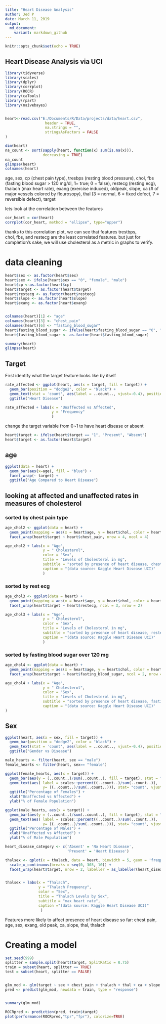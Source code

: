```yaml
---
title: "Heart Disease Analysis"
author: Jed P
date: March 11, 2019
output:
  md_document:
    variant: markdown_github
---
```


```r
knitr::opts_chunk$set(echo = TRUE)
```

## Heart Disease Analysis via UCI 

```r

library(tidyverse)
library(scales)
library(dplyr)
library(corrplot)
library(ROCR)
library(caTools)
library(rpart)
library(naivebayes)


heart<-read.csv("E:/Documents/R/Data/projects/data/heart.csv",
                  header = TRUE,
                  na.strings = "",
                  stringsAsFactors = FALSE
)

```


```r
dim(heart) 
na_count <- sort(sapply(heart, function(x) sum(is.na(x))),
                 decreasing = TRUE)
na_count
glimpse(heart)
colnames(heart)
```

age, sex, cp (chest pain type), tresbps (resting blood pressure), chol, fbs (fasting blood sugar > 120 mg/dl, 1= true; 0 = false), 
restecg (resting ecg), thalach (max heart rate), exang (exercise induced), oldpeak, slope, ca (# of major vessels colored by flourosopy), 
thal (3 = normal, 6 = fixed defect, 7 = reversible defect), target


lets look at the correlation between the features
```r
cor_heart = cor(heart)
corrplot(cor_heart, method = "ellipse", type="upper")
```

thanks to this correlation plot, we can see that features trestbps, \
chol, fbs, and restecg are the least correlated features.
but just for completion's sake, we will use cholesterol as a metric in graphs to verify.


# data cleaning
```r
heart$sex <- as.factor(heart$sex)
heart$sex <- ifelse(heart$sex == "0", "female", "male")
heart$cp <-as.factor(heart$cp)
heart$target <- as.factor(heart$target)
heart$restecg <- as.factor(heart$restecg)
heart$slope <- as.factor(heart$slope)
heart$exang <- as.factor(heart$exang)


colnames(heart)[1] <- "age"
colnames(heart)[3] <- "chest_pain"
colnames(heart)[6] <- "fasting_blood_sugar"
heart$fasting_blood_sugar <- ifelse(heart$fasting_blood_sugar == "0", "under 120 mg", "over 120mg")
heart$fasting_blood_sugar <- as.factor(heart$fasting_blood_sugar)

summary(heart)
glimpse(heart)
```

## Target
First identify what the target feature looks like by itself
```r
rate_affected <- ggplot(heart, aes(x = target, fill = target)) +
  geom_bar(position = "dodge2", color = "black") +
  geom_text(stat = 'count', aes(label = ..count.., vjust=-0.4), position = position_dodge(width=0.9)) +
  ggtitle("Heart Disease")

rate_affected + labs(x = "Unaffected vs Affected",
                     y = "Frequency"
                     )
```

change the target variable from 0~1 to have heart disease or absent
```r
heart$target <- ifelse(heart$target == "1", "Present", "Absent")
heart$target <- as.factor(heart$target)
```

## age
```r
ggplot(data = heart) +
  geom_bar(aes(x=age), fill = "blue") +
  facet_wrap(~ target) +
  ggtitle("Age Compared to Heart Disease")
```

## looking at affected and unaffected rates in measures of cholesterol
### sorted by chest pain type

```r
age_chol2 <- ggplot(data = heart) +
  geom_point(mapping = aes(x = heart$age, y = heart$chol, color = heart$sex), position = "jitter") +
  facet_wrap(heart$target ~ heart$chest_pain, nrow = 4, ncol = 4)

age_chol2 + labs(x = "Age", 
                 y = " Cholesterol", 
                 color = "Sex", 
                 title = "Levels of Cholesterol in mg", 
                 subtitle = "sorted by presence of heart disease, chest pain type", 
                 caption = "(data source: Kaggle Heart Disease UCI)"
                 )
```

### sorted by rest ecg
```r
age_chol3 <- ggplot(data = heart) +
  geom_point(mapping = aes(x = heart$age, y = heart$chol, color = heart$sex), position = "jitter") +
  facet_wrap(heart$target ~ heart$restecg, ncol = 3, nrow = 2)

age_chol3 + labs(x = "Age", 
                 y = " Cholesterol", 
                 color = "Sex", 
                 title = "Levels of Cholesterol in mg", 
                 subtitle = "sorted by presence of heart disease, restecg", 
                 caption = "(data source: Kaggle Heart Disease UCI)"
                 )
```

### sorted by fasting blood sugar over 120 mg
```r
age_chol4 <- ggplot(data = heart) +
  geom_point(mapping = aes(x = heart$age, y = heart$chol, color = heart$sex), position = "jitter") +
  facet_wrap(heart$target ~ heart$fasting_blood_sugar, ncol = 2, nrow = 2)

age_chol4 + labs(x = "Age", 
                 y = " Cholesterol", 
                 color = "Sex", 
                 title = "Levels of Cholesterol in mg", 
                 subtitle = "sorted by presence of heart disease, fasting blood sugar over 120 mg", 
                 caption = "(data source: Kaggle Heart Disease UCI)"
)

```
## Sex
```r
ggplot(heart, aes(x = sex, fill = target)) +
  geom_bar(position = "dodge2", color = "black") +
  geom_text(stat = 'count', aes(label = ..count.., vjust=-0.4), position = position_dodge(width=0.9)) +
  ggtitle("Gender vs Disease") 
```  
```r
male_hearts <- filter(heart, sex == "male")
female_hearts <- filter(heart, sex== "female")

ggplot(female_hearts, aes(x = target)) +
  geom_bar(aes(y = (..count..)/sum(..count..), fill = target), stat = "count", color = "black") +
  geom_text(aes( label = scales::percent((..count..)/sum(..count..)),
                 y= ((..count..)/sum(..count..))), stat= "count", vjust = -0.4) +
  ggtitle("Percentage of Females") +
  xlab("Unaffected vs Affected") +
  ylab("% of Female Population")

ggplot(male_hearts, aes(x = target)) +
  geom_bar(aes(y = (..count..)/sum(..count..), fill = target), stat = "count", color = "black") +
  geom_text(aes( label = scales::percent((..count..)/sum(..count..)),
                 y= ((..count..)/sum(..count..))), stat= "count", vjust = -0.4) +
  ggtitle("Percentage of Males") +
  xlab("Unaffected vs Affected") +
  ylab("% of Male Population")
```



```r
heart_disease_category <- c('Absent' = 'No Heart Disease',
                            'Present' = 'Heart Disease')

thalsex <- qplot(x = thalach, data = heart, binwidth = 5, geom = 'freqpoly', color = sex) +
  scale_x_continuous(breaks = seq(0, 303, 10)) +
  facet_wrap(heart$target, nrow = 2, labeller = as_labeller(heart_disease_category))


thalsex + labs(x = "Thalach",
               y = "Thalach Frequency",
               color = "Sex",
               title = "Thalach Levels by Sex",
               subtitle = "max heart rate",
               caption ="(data source: Kaggle Heart Disease UCI)"
                )
```

Features more likely to affect presence of heart disease so far:
chest pain, age, sex, exang, old peak, ca, slope, thal, thalach

# Creating a model
```r
set.seed(999)
splitter = sample.split(heart$target, SplitRatio = 0.75)
train = subset(heart, splitter == TRUE)
test = subset(heart, splitter == FALSE)


glm_mod <- glm(target ~ sex + chest_pain + thalach + thal + ca + slope + exang + oldpeak, data=train, family = "binomial")
pred <- predict(glm_mod, newdata = train, type = "response")


summary(glm_mod)

ROCRpred <- prediction(pred, train$target)
plot(performance(ROCRpred,"tpr","fpr"), colorize=TRUE)

```

